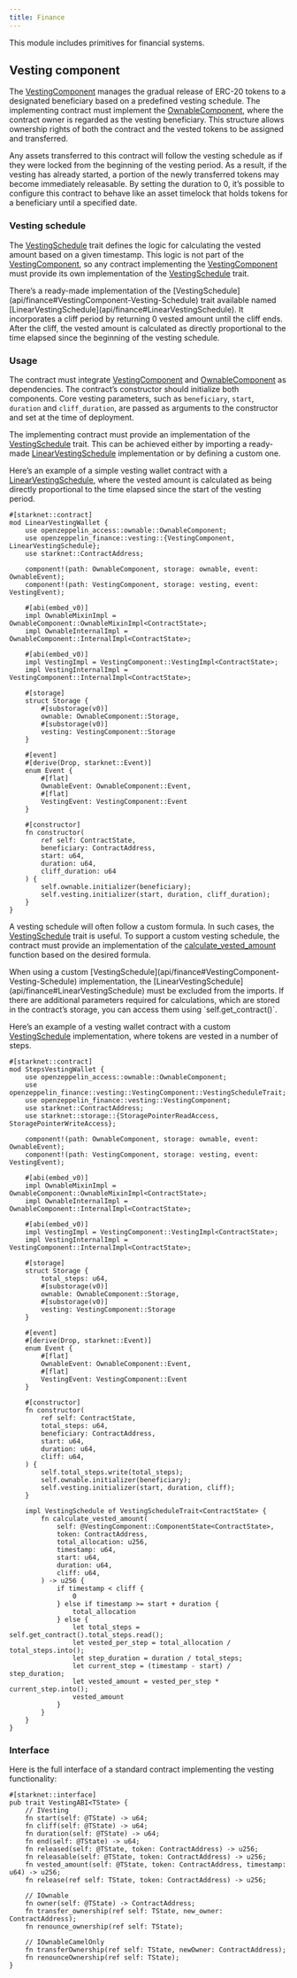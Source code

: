 ```yaml
---
title: Finance
---
```


This module includes primitives for financial systems.

## Vesting component

The [VestingComponent](api/finance#VestingComponent) manages the gradual release of ERC-20 tokens to a designated beneficiary based on a predefined vesting schedule.
The implementing contract must implement the [OwnableComponent](api/access#OwnableComponent), where the contract owner is regarded as the vesting beneficiary.
This structure allows ownership rights of both the contract and the vested tokens to be assigned and transferred.

<Callout>
Any assets transferred to this contract will follow the vesting schedule as if they were locked from the beginning of the vesting period.
</Callout>
As a result, if the vesting has already started, a portion of the newly transferred tokens may become immediately releasable.

<Callout>
By setting the duration to 0, it’s possible to configure this contract to behave like an asset timelock that holds tokens
</Callout>
for a beneficiary until a specified date.

### Vesting schedule

The [VestingSchedule](api/finance#VestingComponent-Vesting-Schedule) trait defines the logic for calculating the vested amount based on a given timestamp. This
logic is not part of the [VestingComponent](api/finance#VestingComponent), so any contract implementing the [VestingComponent](api/finance#VestingComponent) must provide its own
implementation of the [VestingSchedule](api/finance#VestingComponent-Vesting-Schedule) trait.

<Callout>
There’s a ready-made implementation of the [VestingSchedule](api/finance#VestingComponent-Vesting-Schedule) trait available named [LinearVestingSchedule](api/finance#LinearVestingSchedule).
</Callout>
It incorporates a cliff period by returning 0 vested amount until the cliff ends. After the cliff, the vested amount
is calculated as directly proportional to the time elapsed since the beginning of the vesting schedule.

### Usage

The contract must integrate [VestingComponent](api/finance#VestingComponent) and [OwnableComponent](api/access#OwnableComponent) as dependencies. The contract’s constructor
should initialize both components. Core vesting parameters, such as `beneficiary`, `start`, `duration`
and `cliff_duration`, are passed as arguments to the constructor and set at the time of deployment.

The implementing contract must provide an implementation of the [VestingSchedule](api/finance#VestingComponent-Vesting-Schedule) trait. This can be achieved either by importing
a ready-made [LinearVestingSchedule](api/finance#LinearVestingSchedule) implementation or by defining a custom one.

Here’s an example of a simple vesting wallet contract with a [LinearVestingSchedule](api/finance#LinearVestingSchedule), where the vested amount
is calculated as being directly proportional to the time elapsed since the start of the vesting period.

```cairo
#[starknet::contract]
mod LinearVestingWallet {
    use openzeppelin_access::ownable::OwnableComponent;
    use openzeppelin_finance::vesting::{VestingComponent, LinearVestingSchedule};
    use starknet::ContractAddress;

    component!(path: OwnableComponent, storage: ownable, event: OwnableEvent);
    component!(path: VestingComponent, storage: vesting, event: VestingEvent);

    #[abi(embed_v0)]
    impl OwnableMixinImpl = OwnableComponent::OwnableMixinImpl<ContractState>;
    impl OwnableInternalImpl = OwnableComponent::InternalImpl<ContractState>;

    #[abi(embed_v0)]
    impl VestingImpl = VestingComponent::VestingImpl<ContractState>;
    impl VestingInternalImpl = VestingComponent::InternalImpl<ContractState>;

    #[storage]
    struct Storage {
        #[substorage(v0)]
        ownable: OwnableComponent::Storage,
        #[substorage(v0)]
        vesting: VestingComponent::Storage
    }

    #[event]
    #[derive(Drop, starknet::Event)]
    enum Event {
        #[flat]
        OwnableEvent: OwnableComponent::Event,
        #[flat]
        VestingEvent: VestingComponent::Event
    }

    #[constructor]
    fn constructor(
        ref self: ContractState,
        beneficiary: ContractAddress,
        start: u64,
        duration: u64,
        cliff_duration: u64
    ) {
        self.ownable.initializer(beneficiary);
        self.vesting.initializer(start, duration, cliff_duration);
    }
}
```

A vesting schedule will often follow a custom formula. In such cases, the [VestingSchedule](api/finance#VestingComponent-Vesting-Schedule) trait is useful.
To support a custom vesting schedule, the contract must provide an implementation of the
[calculate_vested_amount](api/finance#VestingComponent-calculate_vested_amount) function based on the desired formula.

<Callout>
When using a custom [VestingSchedule](api/finance#VestingComponent-Vesting-Schedule) implementation, the [LinearVestingSchedule](api/finance#LinearVestingSchedule) must be excluded from the imports.
</Callout>

<Callout>
If there are additional parameters required for calculations, which are stored in the contract’s storage, you can access them using `self.get_contract()`.
</Callout>

Here’s an example of a vesting wallet contract with a custom [VestingSchedule](api/finance#VestingComponent-Vesting-Schedule) implementation, where tokens
are vested in a number of steps.

```cairo
#[starknet::contract]
mod StepsVestingWallet {
    use openzeppelin_access::ownable::OwnableComponent;
    use openzeppelin_finance::vesting::VestingComponent::VestingScheduleTrait;
    use openzeppelin_finance::vesting::VestingComponent;
    use starknet::ContractAddress;
    use starknet::storage::{StoragePointerReadAccess, StoragePointerWriteAccess};

    component!(path: OwnableComponent, storage: ownable, event: OwnableEvent);
    component!(path: VestingComponent, storage: vesting, event: VestingEvent);

    #[abi(embed_v0)]
    impl OwnableMixinImpl = OwnableComponent::OwnableMixinImpl<ContractState>;
    impl OwnableInternalImpl = OwnableComponent::InternalImpl<ContractState>;

    #[abi(embed_v0)]
    impl VestingImpl = VestingComponent::VestingImpl<ContractState>;
    impl VestingInternalImpl = VestingComponent::InternalImpl<ContractState>;

    #[storage]
    struct Storage {
        total_steps: u64,
        #[substorage(v0)]
        ownable: OwnableComponent::Storage,
        #[substorage(v0)]
        vesting: VestingComponent::Storage
    }

    #[event]
    #[derive(Drop, starknet::Event)]
    enum Event {
        #[flat]
        OwnableEvent: OwnableComponent::Event,
        #[flat]
        VestingEvent: VestingComponent::Event
    }

    #[constructor]
    fn constructor(
        ref self: ContractState,
        total_steps: u64,
        beneficiary: ContractAddress,
        start: u64,
        duration: u64,
        cliff: u64,
    ) {
        self.total_steps.write(total_steps);
        self.ownable.initializer(beneficiary);
        self.vesting.initializer(start, duration, cliff);
    }

    impl VestingSchedule of VestingScheduleTrait<ContractState> {
        fn calculate_vested_amount(
            self: @VestingComponent::ComponentState<ContractState>,
            token: ContractAddress,
            total_allocation: u256,
            timestamp: u64,
            start: u64,
            duration: u64,
            cliff: u64,
        ) -> u256 {
            if timestamp < cliff {
                0
            } else if timestamp >= start + duration {
                total_allocation
            } else {
                let total_steps = self.get_contract().total_steps.read();
                let vested_per_step = total_allocation / total_steps.into();
                let step_duration = duration / total_steps;
                let current_step = (timestamp - start) / step_duration;
                let vested_amount = vested_per_step * current_step.into();
                vested_amount
            }
        }
    }
}
```

### Interface

Here is the full interface of a standard contract implementing the vesting functionality:

```cairo
#[starknet::interface]
pub trait VestingABI<TState> {
    // IVesting
    fn start(self: @TState) -> u64;
    fn cliff(self: @TState) -> u64;
    fn duration(self: @TState) -> u64;
    fn end(self: @TState) -> u64;
    fn released(self: @TState, token: ContractAddress) -> u256;
    fn releasable(self: @TState, token: ContractAddress) -> u256;
    fn vested_amount(self: @TState, token: ContractAddress, timestamp: u64) -> u256;
    fn release(ref self: TState, token: ContractAddress) -> u256;

    // IOwnable
    fn owner(self: @TState) -> ContractAddress;
    fn transfer_ownership(ref self: TState, new_owner: ContractAddress);
    fn renounce_ownership(ref self: TState);

    // IOwnableCamelOnly
    fn transferOwnership(ref self: TState, newOwner: ContractAddress);
    fn renounceOwnership(ref self: TState);
}
```

